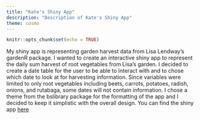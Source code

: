 ```yaml
---
title: "Kate's Shiny App"
description: "Description of Kate's Shiny App"
theme: cosmo
---
```


```r
knitr::opts_chunk$set(echo = TRUE)
```

My shiny app is representing garden harvest data from Lisa Lendway's gardenR package. I wanted to create an interactive shiny app to represent the daily sum harvest of root vegetables from Lisa's garden. I decided to create a date table for the user to be able to interact with and to chose which date to look at for harvesting information. Since variables were limited to only root vegetables including beets, carrots, potatoes, radish, onions, and rutabaga, some dates will not contain information. I chose a theme from the bslibrary package for the formatting of the app and I decided to keep it simplistic with the overall design. You can find the shiny app [here](https://kateseeger.shinyapps.io/shiny/) 